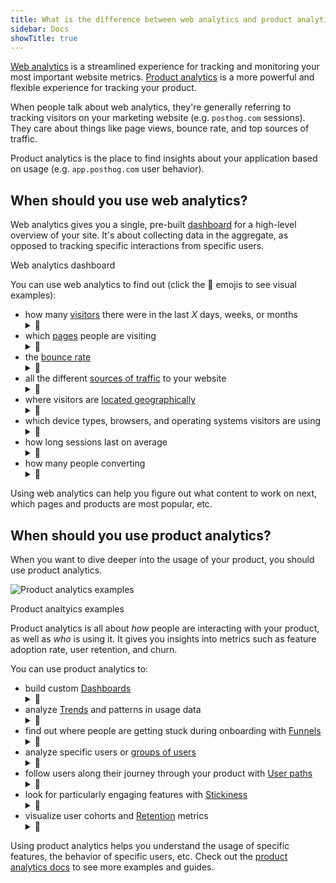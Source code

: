```yaml
---
title: What is the difference between web analytics and product analytics?
sidebar: Docs
showTitle: true
---
```



[Web analytics](/web-analytics) is a streamlined experience for tracking and monitoring your most important website metrics. [Product analytics](/product-analytics) is a more powerful and flexible experience for tracking your product.

When people talk about web analytics, they're generally referring to tracking visitors on your marketing website (e.g. `posthog.com` sessions). They care about things like page views, bounce rate, and top sources of traffic.

Product analytics is the place to find insights about your application based on usage (e.g. `app.posthog.com` user behavior).

<ComparisonTable column1="Web analytics" column2="Product analytics">
  <ComparisonRow column1={"One, pre-built"} column2={"Unlimited, customizable"} feature="Dashboards" />
  <ComparisonRow column1={false} column2={true} feature="Custom insights" />
  <ComparisonRow column1={"Pageview, pageleave, conversions"} column2={"Any, custom"} feature="Events" />
  <ComparisonRow column1={"Limited, pre-defined"} column2={"Any, custom"} feature="Properties" />
  <ComparisonRow column1={"Small teams, marketers"} column2={"Engineering, product, data teams"} feature="Built for" />
  <ComparisonRow column1={"At-a-glance view of website traffic"} column2={"Analysis of product usage and user behavior"} feature="Use case" />
</ComparisonTable>

## When should you use web analytics?

Web analytics gives you a single, pre-built [dashboard](https://us.posthog.com/web) for a high-level overview of your site. It's about collecting data in the aggregate, as opposed to tracking specific interactions from specific users.

<ProductScreenshot
    imageLight="https://res.cloudinary.com/dmukukwp6/image/upload/web_analytics_top_light_mode_2024_10_be53cf5325.png"
    imageDark="https://res.cloudinary.com/dmukukwp6/image/upload/web_analytics_top_dark_mode_2024_10_6aa6dc9aeb.png"
    alt="Web analytics dashboard"
    classes="rounded"
/>
<Caption>Web analytics dashboard</Caption>

You can use web analytics to find out (click the 👀 emojis to see visual examples):

- how many [visitors](/docs/web-analytics/dashboard) there were in the last _X_ days, weeks, or months <details style="display:inline;"><summary style="padding:0;">👀</summary>![Screenshot](https://res.cloudinary.com/dmukukwp6/image/upload/web_analytics_top_light_mode_2024_10_be53cf5325.png)</details>
- which [pages](/docs/web-analytics/dashboard#paths) people are visiting <details style="display:inline;"><summary style="padding:0;">👀</summary>![Screenshot](https://res.cloudinary.com/dmukukwp6/image/upload/web_analytics_top_light_mode_2024_10_be53cf5325.png)</details>
- the [bounce rate](/docs/web-analytics/dashboard#bounce-rate) <details style="display:inline;"><summary style="padding:0;">👀</summary>![Screenshot](https://res.cloudinary.com/dmukukwp6/image/upload/web_analytics_top_light_mode_2024_10_be53cf5325.png)</details>
- all the different [sources of traffic](/docs/web-analytics/dashboard#referrers-channels-utms) to your website <details style="display:inline;"><summary style="padding:0;">👀</summary>![Screenshot](https://res.cloudinary.com/dmukukwp6/image/upload/web_analytics_top_light_mode_2024_10_be53cf5325.png)</details>
- where visitors are [located geographically](/docs/web-analytics/dashboard#world-map) <details style="display:inline;"><summary style="padding:0;">👀</summary>![Screenshot](https://res.cloudinary.com/dmukukwp6/image/upload/web_analytics_top_light_mode_2024_10_be53cf5325.png)</details>
- which device types, browsers, and operating systems visitors are using <details style="display:inline;"><summary style="padding:0;">👀</summary>![Screenshot](https://res.cloudinary.com/dmukukwp6/image/upload/web_analytics_top_light_mode_2024_10_be53cf5325.png)</details>
- how long sessions last on average <details style="display:inline;"><summary style="padding:0;">👀</summary>![Screenshot](https://res.cloudinary.com/dmukukwp6/image/upload/web_analytics_top_light_mode_2024_10_be53cf5325.png)</details>
- how many people converting <details style="display:inline;"><summary style="padding:0;">👀</summary>![Screenshot](https://res.cloudinary.com/dmukukwp6/image/upload/web_analytics_top_light_mode_2024_10_be53cf5325.png)</details>

Using web analytics can help you figure out what content to work on next, which pages and products are most popular, etc.

## When should you use product analytics?

When you want to dive deeper into the usage of your product, you should use product analytics.

![Product analytics examples](https://res.cloudinary.com/dmukukwp6/image/upload/f_webp,h_1080,w_1920,c_fill,g_auto,q_auto/v1/posthog.com/contents/templates/thumbnails/featured/prodcut-analytics?_a=AXAH4nI0)
<Caption>Product analtyics examples</Caption>

Product analytics is all about _how_ people are interacting with your product, as well as _who_ is using it. It gives you insights into metrics such as feature adoption rate, user retention, and churn.

You can use product analytics to:

- build custom [Dashboards](/docs/product-analytics/dashboards) <details style="display:inline;"><summary style="padding:0;">👀</summary>![Screenshot](https://res.cloudinary.com/dmukukwp6/image/upload/web_analytics_top_light_mode_2024_10_be53cf5325.png)</details>
- analyze [Trends](/docs/product-analytics/trends/overview) and patterns in usage data <details style="display:inline;"><summary style="padding:0;">👀</summary>![Screenshot](https://res.cloudinary.com/dmukukwp6/image/upload/web_analytics_top_light_mode_2024_10_be53cf5325.png)</details>
- find out where people are getting stuck during onboarding with [Funnels](/docs/product-analytics/funnels) <details style="display:inline;"><summary style="padding:0;">👀</summary>![Screenshot](https://res.cloudinary.com/dmukukwp6/image/upload/web_analytics_top_light_mode_2024_10_be53cf5325.png)</details>
- analyze specific users or [groups of users](/docs/product-analytics/group-analytics) <details style="display:inline;"><summary style="padding:0;">👀</summary>![Screenshot](https://res.cloudinary.com/dmukukwp6/image/upload/web_analytics_top_light_mode_2024_10_be53cf5325.png)</details>
- follow users along their journey through your product with [User paths](/docs/product-analytics/paths) <details style="display:inline;"><summary style="padding:0;">👀</summary>![Screenshot](https://res.cloudinary.com/dmukukwp6/image/upload/web_analytics_top_light_mode_2024_10_be53cf5325.png)</details>
- look for particularly engaging features with [Stickiness](/docs/product-analytics/stickiness) <details style="display:inline;"><summary style="padding:0;">👀</summary>![Screenshot](https://res.cloudinary.com/dmukukwp6/image/upload/web_analytics_top_light_mode_2024_10_be53cf5325.png)</details>
- visualize user cohorts and [Retention](/docs/product-analytics/retention) metrics <details style="display:inline;"><summary style="padding:0;">👀</summary>![Screenshot](https://res.cloudinary.com/dmukukwp6/image/upload/web_analytics_top_light_mode_2024_10_be53cf5325.png)</details>

Using product analytics helps you understand the usage of specific features, the behavior of specific users, etc. Check out the [product analytics docs](/docs/product-analytics) to see more examples and guides.

